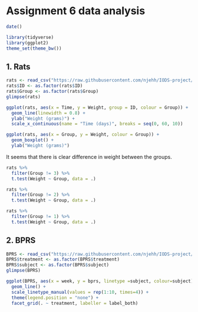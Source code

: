 # Assignment 6 data analysis

```r
date()
```

```r
library(tidyverse)
library(ggplot2)
theme_set(theme_bw())
```

## 1. Rats

```r
rats <- read_csv("https://raw.githubusercontent.com/njehh/IODS-project/master/Data/rats.csv")
rats$ID <- as.factor(rats$ID)
rats$Group <- as.factor(rats$Group)
glimpse(rats)
```

```r
ggplot(rats, aes(x = Time, y = Weight, group = ID, colour = Group)) +
  geom_line(linewidth = 0.8) +
  ylab("Weight (grams)") +
  scale_x_continuous(name = "Time (days)", breaks = seq(0, 60, 10))
```
```r
ggplot(rats, aes(x = Group, y = Weight, colour = Group)) +
  geom_boxplot() +
  ylab("Weight (grams)")
```
It seems that there is clear difference in weight between the groups.

```r
rats %>% 
  filter(Group != 3) %>% 
  t.test(Weight ~ Group, data = .)
```
```r
rats %>% 
  filter(Group != 2) %>% 
  t.test(Weight ~ Group, data = .)
```
```r
rats %>% 
  filter(Group != 1) %>% 
  t.test(Weight ~ Group, data = .)
```






## 2. BPRS

```r
BPRS <- read_csv("https://raw.githubusercontent.com/njehh/IODS-project/master/Data/bprs.csv")
BPRS$treatment <- as.factor(BPRS$treatment)
BPRS$subject <- as.factor(BPRS$subject)
glimpse(BPRS)
```


```r
ggplot(BPRS, aes(x = week, y = bprs, linetype =subject, colour=subject)) +
  geom_line() +
  scale_linetype_manual(values = rep(1:10, times=4)) +
  theme(legend.position = "none") + 
  facet_grid(. ~ treatment, labeller = label_both)

```


  


